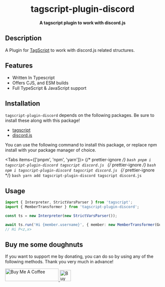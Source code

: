 <div align="center">

# tagscript-plugin-discord


**A tagscript plugin to work with discord.js**

</div>

## Description

A Plugin for [TagScript](https://www.npmjs.com/package/tagscript) to work with discord.js related structures.

## Features

-   Written In Typescript
-   Offers CJS, and ESM builds
-   Full TypeScript & JavaScript support

## Installation

`tagscript-plugin-discord` depends on the following packages. Be sure to install these along with this package!

-   [tagscript](https://www.npmjs.com/package/tagscript)
-   [discord.js](https://www.npmjs.com/package/discord.js)

You can use the following command to install this package, or replace npm install with your package manager of choice.

<Tabs items={['pnpm', 'npm', 'yarn']}>
	{/* prettier-ignore */}
	<Tab>
		```bash
		pnpm i tagscript-plugin-discord tagscript discord.js
		```
	</Tab>
	{/* prettier-ignore */}
	<Tab>
		```bash
		npm i tagscript-plugin-discord tagscript discord.js
		```
	</Tab>
	{/* prettier-ignore */}
	<Tab>
		```bash
		yarn add tagscript-plugin-discord tagscript discord.js
		```
	</Tab>
</Tabs>

## Usage

```ts
import { Interpreter, StrictVarsParser } from 'tagscript';
import { MemberTransformer } from 'tagscript-plugin-discord';

const ts = new Interpreter(new StrictVarsParser());

await ts.run('Hi {member.username}', { member: new MemberTransformer(GuildMember) });
// Hi P<z,x>
```

## Buy me some doughnuts

If you want to support me by donating, you can do so by using any of the following methods. Thank you very much in advance!

<div className="flex justify-center items-center gap-10">
	<a href="https://www.buymeacoffee.com/parbez" target="_blank">
		<img src="https://cdn.buymeacoffee.com/buttons/default-orange.png" alt="Buy Me A Coffee" height="41" width="174" />
	</a>
	<a href="https://ko-fi.com/Y8Y1CBIJH" target="_blank">
		<img
			height="36"
			style={{ border: '0px', height: '36px' }}
			src="https://cdn.ko-fi.com/cdn/kofi4.png?v=3"
			border="0"
			alt="Buy Me a Coffee at ko-fi.com"
		/>
	</a>
</div>
